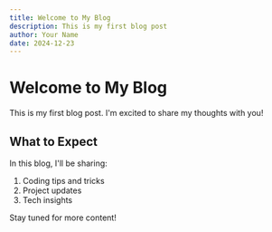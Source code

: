 ```yaml
---
title: Welcome to My Blog
description: This is my first blog post
author: Your Name
date: 2024-12-23
---
```


# Welcome to My Blog

This is my first blog post. I'm excited to share my thoughts with you!

## What to Expect

In this blog, I'll be sharing:

1. Coding tips and tricks
2. Project updates
3. Tech insights

Stay tuned for more content!
